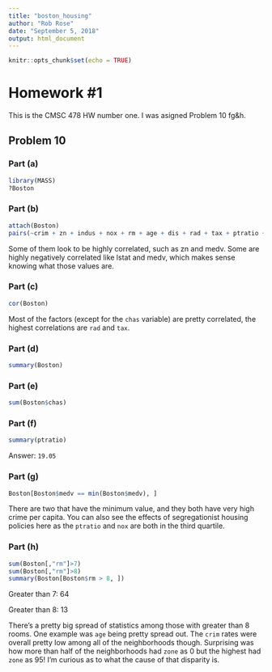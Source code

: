 ```yaml
---
title: "boston_housing"
author: "Rob Rose"
date: "September 5, 2018"
output: html_document
---
```


```r
knitr::opts_chunk$set(echo = TRUE)
```

# Homework \#1

This is the CMSC 478 HW number one. I was asigned Problem 10 fg&h.

## Problem 10

### Part (a)

```r
library(MASS)
?Boston
```

### Part (b)


```r
attach(Boston)
pairs(~crim + zn + indus + nox + rm + age + dis + rad + tax + ptratio + black + lstat + medv)
```

Some of them look to be highly correlated, such as zn and medv. Some are highly
negatively correlated like lstat and medv, which makes sense knowing what those 
values are.

### Part (c)

```r
cor(Boston)
```

Most of the factors (except for the `chas` variable) are pretty correlated, 
the highest correlations are `rad` and `tax`.

### Part (d)

```r
summary(Boston)
```

### Part (e)

```r
sum(Boston$chas)
```

### Part (f)

```r
summary(ptratio)
```

Answer: `19.05`

### Part (g)

```r
Boston[Boston$medv == min(Boston$medv), ]
```

There are two that have the minimum value, and they both have very high crime per
capita. You can also see the effects of segregationist housing policies here as
the `ptratio` and `nox` are both in the third quartile.

### Part (h)

```r
sum(Boston[,"rm"]>7)
sum(Boston[,"rm"]>8)
summary(Boston[Boston$rm > 8, ])
```

Greater than 7: 64

Greater than 8: 13

There's a pretty big spread of statistics among those with greater than 8 rooms.
One example was `age` being pretty spread out. The `crim` rates were overall
pretty low among all of the neighborhoods though. Surprising was how more
than half of the neighborhoods had `zone` as 0 but the highest had `zone` as 95!
I'm curious as to what the cause of that disparity is.
